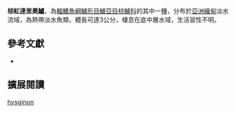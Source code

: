 {{Speciesbox
| name = 棕紅達里奧鱸
| image = 
| image_width = 250px
| status = LC
| status_system = IUCN3.1
| genus = Dario
| species = hysginon
| authority = Kullander & Britz, 2002
| synonyms = 
}}

'''棕紅達里奧鱸'''，為[[輻鰭魚綱|輻鰭魚綱]][[鱸形目|鱸形目]][[鱸亞目|鱸亞目]][[棕鱸科|棕鱸科]]的其中一[[種|種]]，分布於[[亞洲|亞洲]][[緬甸|緬甸]]淡水流域，為熱帶淡水魚類，體長可達3公分，棲息在底中層水域，生活習性不明。
==參考文獻 ==
*{{FishBase_species|genus=Dario|species=hysginon|year=2016|month=9}}

== 擴展閱讀 ==
{{refbegin}}
{{wikispecies-inline|Dario hysginon|棕紅達里奧鱸}}
{{refend}}
{{Taxonbar|from=Q5583658}}

[[Category:達里奧鱸屬|hysginon]]


{{鱸形目小作品}}